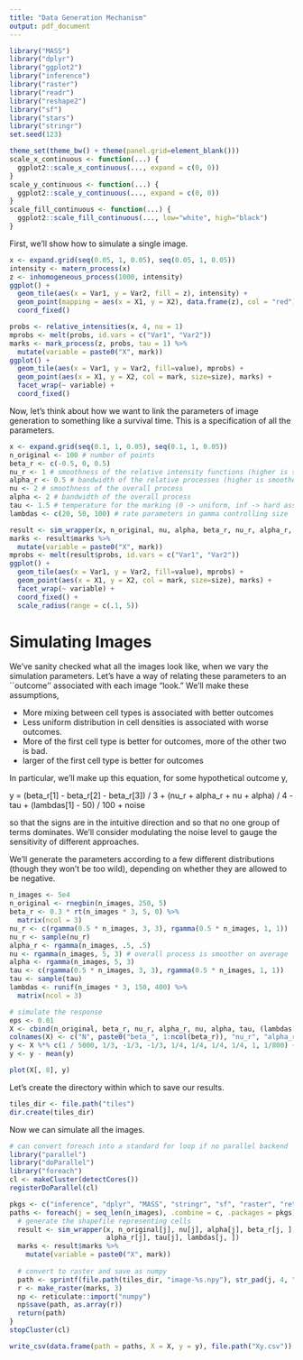 ```yaml
---
title: "Data Generation Mechanism"
output: pdf_document
---
```


```r
library("MASS")
library("dplyr")
library("ggplot2")
library("inference")
library("raster")
library("readr")
library("reshape2")
library("sf")
library("stars")
library("stringr")
set.seed(123)

theme_set(theme_bw() + theme(panel.grid=element_blank()))
scale_x_continuous <- function(...) {
  ggplot2::scale_x_continuous(..., expand = c(0, 0))
}
scale_y_continuous <- function(...) {
  ggplot2::scale_y_continuous(..., expand = c(0, 0))
}
scale_fill_continuous <- function(...) {
  ggplot2::scale_fill_continuous(..., low="white", high="black")
}
```

First, we'll show how to simulate a single image.

```r
x <- expand.grid(seq(0.05, 1, 0.05), seq(0.05, 1, 0.05))
intensity <- matern_process(x)
z <- inhomogeneous_process(1000, intensity)
ggplot() +
  geom_tile(aes(x = Var1, y = Var2, fill = z), intensity) +
  geom_point(mapping = aes(x = X1, y = X2), data.frame(z), col = "red") +
  coord_fixed()

probs <- relative_intensities(x, 4, nu = 1)
mprobs <- melt(probs, id.vars = c("Var1", "Var2"))
marks <- mark_process(z, probs, tau = 1) %>%
  mutate(variable = paste0("X", mark))
ggplot() +
  geom_tile(aes(x = Var1, y = Var2, fill=value), mprobs) +
  geom_point(aes(x = X1, y = X2, col = mark, size=size), marks) +
  facet_wrap(~ variable) +
  coord_fixed()
```

Now, let's think about how we want to link the parameters of image generation to
something like a survival time. This is a specification of all the parameters.

```r
x <- expand.grid(seq(0.1, 1, 0.05), seq(0.1, 1, 0.05))
n_original <- 100 # number of points
beta_r <- c(-0.5, 0, 0.5)
nu_r <- 1 # smoothness of the relative intensity functions (higher is smoother)
alpha_r <- 0.5 # bandwidth of the relative processes (higher is smoother)
nu <- 2 # smoothness of the overall process
alpha <- 2 # bandwidth of the overall process
tau <- 1.5 # temperature for the marking (0 -> uniform, inf -> hard assignment)
lambdas <- c(20, 50, 100) # rate parameters in gamma controlling size
```

```r
result <- sim_wrapper(x, n_original, nu, alpha, beta_r, nu_r, alpha_r, tau, lambdas)
marks <- result$marks %>%
  mutate(variable = paste0("X", mark))
mprobs <- melt(result$probs, id.vars = c("Var1", "Var2"))
ggplot() +
  geom_tile(aes(x = Var1, y = Var2, fill=value), mprobs) +
  geom_point(aes(x = X1, y = X2, col = mark, size=size), marks) +
  facet_wrap(~ variable) +
  coord_fixed() +
  scale_radius(range = c(.1, 5))
```

# Simulating Images

We've sanity checked what all the images look like, when we vary the simulation
parameters. Let's have a way of relating these parameters to an ``outcome''
associated with each image "look." We'll make these assumptions,

* More mixing between cell types is associated with better outcomes
* Less uniform distribution in cell densities is associated with worse outcomes.
* More of the first cell type is better for outcomes, more of the other two is bad.
* larger of the first cell type is better for outcomes

In particular, we'll make up this equation, for some hypothetical outcome y,

 y =  (beta_r[1] - beta_r[2] - beta_r[3]) / 3 + (nu_r + alpha_r + nu + alpha) / 4 - tau + (lambdas[1] - 50) / 100 + noise

so that the signs are in the intuitive direction and so that no one group of
terms dominates. We'll consider modulating the noise level to gauge the
sensitivity of different approaches.

We'll generate the parameters according to a few different distributions (though
they won't be too wild), depending on whether they are allowed to be negative.

```r
n_images <- 5e4
n_original <- rnegbin(n_images, 250, 5)
beta_r <- 0.3 * rt(n_images * 3, 5, 0) %>%
  matrix(ncol = 3)
nu_r <- c(rgamma(0.5 * n_images, 3, 3), rgamma(0.5 * n_images, 1, 1))
nu_r <- sample(nu_r)
alpha_r <- rgamma(n_images, .5, .5)
nu <- rgamma(n_images, 5, 3) # overall process is smoother on average
alpha <- rgamma(n_images, 5, 3)
tau <- c(rgamma(0.5 * n_images, 3, 3), rgamma(0.5 * n_images, 1, 1))
tau <- sample(tau)
lambdas <- runif(n_images * 3, 150, 400) %>%
  matrix(ncol = 3)

# simulate the response
eps <- 0.01
X <- cbind(n_original, beta_r, nu_r, alpha_r, nu, alpha, tau, (lambdas[, 1] - 50))
colnames(X) <- c("N", paste0("beta_", 1:ncol(beta_r)), "nu_r", "alpha_r", "nu", "alpha", "tau", "lambda_1")
y <- X %*% c(1 / 5000, 1/3, -1/3, -1/3, 1/4, 1/4, 1/4, 1/4, 1, 1/800) + rnorm(n_images, 0, eps)
y <- y - mean(y)

plot(X[, 8], y)
```
Let's create the directory within which to save our results.

```r
tiles_dir <- file.path("tiles")
dir.create(tiles_dir)
```

Now we can simulate all the images.

```r
# can convert foreach into a standard for loop if no parallel backend
library("parallel")
library("doParallel")
library("foreach")
cl <- makeCluster(detectCores())
registerDoParallel(cl)

pkgs <- c("inference", "dplyr", "MASS", "stringr", "sf", "raster", "reticulate")
paths <- foreach(j = seq_len(n_images), .combine = c, .packages = pkgs) %dopar% {
  # generate the shapefile representing cells
  result <- sim_wrapper(x, n_original[j], nu[j], alpha[j], beta_r[j, ], nu_r[j],
                        alpha_r[j], tau[j], lambdas[j, ])
  marks <- result$marks %>%
    mutate(variable = paste0("X", mark))
  
  # convert to raster and save as numpy
  path <- sprintf(file.path(tiles_dir, "image-%s.npy"), str_pad(j, 4, "left", 0))
  r <- make_raster(marks, 3)
  np <- reticulate::import("numpy")
  np$save(path, as.array(r))
  return(path)
}
stopCluster(cl)

write_csv(data.frame(path = paths, X = X, y = y), file.path("Xy.csv"))
```
